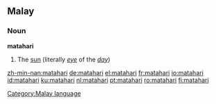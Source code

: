 ==Malay==

===Noun===
'''matahari'''

# The [[sun]] (literally ''[[eye]]'' of the ''[[day]]'')

[[Category:Malay language]]

[[zh-min-nan:matahari]]
[[de:matahari]]
[[el:matahari]]
[[fr:matahari]]
[[io:matahari]]
[[id:matahari]]
[[ku:matahari]]
[[nl:matahari]]
[[pt:matahari]]
[[ro:matahari]]
[[fi:matahari]]